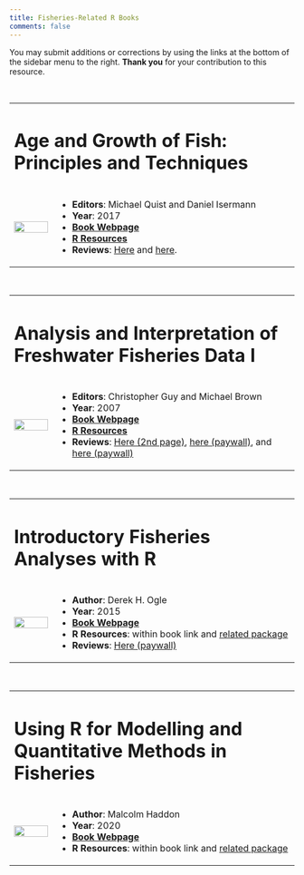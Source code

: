 ```yaml
---
title: Fisheries-Related R Books
comments: false
---
```


:::{.callout-tip appearance="minimal"}
You may submit additions or corrections by using the links at the bottom of the sidebar menu to the right. **Thank you** for your contribution to this resource.
:::

&nbsp;

<table>
<tr><td colspan=2>
# Age and Growth of Fish: Principles and Techniques
</td></tr>
<tr>
<td style="width:15%"><img src="../helpers/img/Age-and-Growth-Cover.webp" style="max-height: auto; width: 100%;" align="left"></td>
<td style="vertical-align: top;">
* **Editors**: Michael Quist and Daniel Isermann
* **Year**: 2017
* [**Book Webpage**](https://fisheries.org/bookstore/all-titles/professional-and-trade/55078c/) 
* [**R Resources**](https://derekogle.com/AGF/)
* **Reviews**: [Here](https://fisheries.org/wp-content/uploads/2018/11/Age-and-Growth-book-review.pdf) and [here](https://fisheries.org/wp-content/uploads/2019/08/Age-Growth-book-review.pdf).
</td></tr></table>

&nbsp;

<table>
<tr><td colspan=2>
# Analysis and Interpretation of Freshwater Fisheries Data I
</td></tr>
<tr>
<td style="width:15%"><img src="../helpers/img/AIFFD1_cover.webp" style="max-height: auto; width: 100%;" align="left"></td>
<td style="vertical-align: top;">
* **Editors**: Christopher Guy and Michael Brown
* **Year**: 2007
* [**Book Webpage**](https://fisheries.org/bookstore/all-titles/professional-and-trade/55049c/) 
* [**R Resources**](http://derekogle.com/aiffd2007/)
* **Reviews**: [Here (2nd page)](https://www.researchgate.net/publication/259311329_Book_review_Analysis_and_Interpretation_of_Freshwater_Fisheries_Data), [here (paywall)](https://www.journals.uchicago.edu/doi/abs/10.1086/590581), and [here (paywall)](https://onlinelibrary.wiley.com/doi/abs/10.1111/j.1365-2427.2008.02034.x)
</td></tr></table>

&nbsp;

<table>
<tr><td colspan=2>
# Introductory Fisheries Analyses with R
</td></tr>
<tr>
<td style="width:15%"><img src="../helpers/img/IFARCover_large.JPG" style="max-height: auto; width: 100%;" align="left"></td>
<td style="vertical-align: top;">
* **Author**: Derek H. Ogle
* **Year**: 2015
* [**Book Webpage**](http://derekogle.com/IFAR/)
* **R Resources**: within book link and [related package](https://fishr-core-team.github.io/FSA/)
* **Reviews**: [Here (paywall)](https://onlinelibrary.wiley.com/doi/10.1111/jfb.13153)
</td></tr></table>

&nbsp;

<table>
<tr><td colspan=2>
# Using R for Modelling and Quantitative Methods in Fisheries
</td></tr>
<tr>
<td style="width:15%"><img src="../helpers/img/URMQMF_cover.png" style="max-height: auto; width: 100%;" align="left"></td>
<td style="vertical-align: top;">
* **Author**: Malcolm Haddon
* **Year**: 2020
* [**Book Webpage**](https://haddonm.github.io/URMQMF/) 
* **R Resources**: within book link and [related package](https://github.com/haddonm/MQMF)
</td></tr></table>
